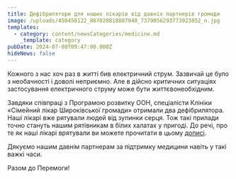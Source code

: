 ```yaml
---
title: Дефібрилятори для наших лікарів від давніх партнерів громади
image: /uploads/450458122_867020818807940_7379056293773923852_n.jpg
templates:
  - category: content/newsCategories/medicine.md
    _template: category
pubDate: 2024-07-08T09:47:00.000Z
hideNews: false
---
```


Кожного з нас хоч раз в житті бив електричний струм. Зазвичай це було з необачності і доволі неприємно. Але в дійсно критичних ситуаціях застосування електричного струму може бути життєвонеобхідним. 

Завдяки співпраці з Програмою розвитку ООН, спеціалісти Клініки «Сімейний лікар Широківської громади» отримали два дефібрилятора. Наші лікарі вже рятували людей від зупинки серця. Тож такі прилади точно стануть нашим рятівникам в білих халатах у пригоді. До речі, про те як наші лікарі врятували ви можете прочитати в цьому [дописі](https://www.facebook.com/shtg.gov.ua/posts/pfbid0JGdFKHY2Z8wBNugmGkhaUDAxMLYMWZbPv6NQpoQVBMg3UJP6EUSPmozkFkTYuXHvl "Як лікарям Клініки Сімейний лікар Широківської громади вдалося врятувати життя пацієнтці").

Дякуємо нашим давнім партнерам за підтримку медицини навіть у такі важкі часи. 

Разом до Перемоги!
